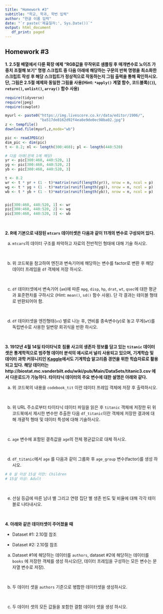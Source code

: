 ```yaml
---
title: "Homework #3"
subtitle: "학교, 학과, 학번 입력"
author: "한글 이름 입력"
date: "`r paste('제출일자:', Sys.Date())`"
output: html_document
   df_print: paged
---
```

  
  
## Homework #3


**1. 2.5절 배열에서 다룬 확장 예제 "RGB값을 무작위로 샘플링 후 매개변수로 노이즈 가중치 조절해 보기" 명령 스크립트 중 다음 아래에 해당하는 구문의 반복 명령을 최소화한 스크립트 작성 후 해당 스크립트가 정상적으로 작동하는지 그림 출력을 통해 확인하시오. 단, 그림은 2.5절 예제와 동일한 그림을 사용(Hint: `*apply()` 계열 함수, 코드블록(`{}`), `return()`, `unlist()`, `array()` 함수 사용)**

```r
require(tidyverse)
require(jpeg)
require(cowplot)

myurl <- paste0("https://img.livescore.co.kr/data/editor/1906/", 
                "ba517de8162d92f4ea0e9de0ec98ba02.jpg")
z <- tempfile()
download.file(myurl,z,mode="wb")

pic <- readJPEG(z)
dim_pic <- dim(pic)
t <- 0.2; nl <- length(300:460); pl <- length(440:520)

# 다음 아래(문제 1에 해당)
yr <- pic[300:460, 440:520, 1]
yg <- pic[300:460, 440:520, 2]
yb <- pic[300:460, 440:520, 3]

t <- 0.2
wr <- t * yr + (1 - t)*matrix(runif(length(yr)), nrow = n, ncol = p)
wg <- t * yg + (1 - t)*matrix(runif(length(yg)), nrow = n, ncol = p)
wb <- t * yb + (1 - t)*matrix(runif(length(yb)), nrow = n, ncol = p)


pic[300:460, 440:520, 1] <- wr
pic[300:460, 440:520, 2] <- wg
pic[300:460, 440:520, 3] <- wb

```


<br/>

**2. R에 기본으로 내장된 `mtcars` 데이터셋은 다음과 같이 11개의 변수로 구성되어 있다. **



a) `mtcars`의 데이터 구조를 파악하고 자료의 전반적인 형태에 대해 기술 하시오. 


<br/>

b) 위 코드북을 참고하여 엔진과 변속기어에 해당하는 변수를 factor로 변환 후 해당 데이터 프레임을 `df` 객체에 저장 하시오. 


<br/>


c) `df` 데이터셋에서 변속기어 (`am`)에 따른 `mpg`, `disp`, `hp`, `drat`, `wt`, `qsec`에 대한 평균과 표준편차를 구하시오 (Hint: `mean()`, `sd()` 함수 사용). 단 각 결과는 테이블 형태로 반환되어야 함. 


<br/>



d) `df` 데이터셋을 엔진형태(`vs`) 별로 나눈 후, 연비를 종속변수($y$)로 놓고 무게(`wt`)를 독립변수로 사용한 일변량 회귀식을 반환 하시오. 


<br/>


**3. 1912년 4월 14일 타이타닉호 침몰 사고의 생존자 정보를 담고 있는 `titanic` 데이터셋은 통계학적으로 범주형 데이터 분석의 예시로서 널리 사용되고 있으며, 기계학습 및 데이터 과학 커뮤니티인 [Kaggle](https://kaggle.com)에서도 기계학습 알고리즘 경연을 위한 힉습자료로 활용되고 있다. 해당 데이터는 http://biostat.mc.vanderbilt.edu/wiki/pub/Main/DataSets/titanic3.csv 에서 다운로드가 가능하다. 타이타닉 데이터의 주요 변수에 대한 설명은 아래와 같다.** 


a) 위 코드북의 내용을  `codebook_tit` 이란 데이터 프레임 객체에 저장 후 출력하시오. 


<br/>


b) 위 URL 주소로부터 타이타닉 데이터 파일을 읽은 후 `titanic` 객체에 저장한 뒤 위 코드북에서 제시한 변수만 추출한 다음 `df_titanic`이란 객체에 저장한 결과에 대해 개괄적 형태 및 데이터 특성에 대해 기술하시오. 


<br/>



c) `age` 변수에 포함된 결측값을 `age`의 전체 평균값으로 대체 하시오.



<br/>


d) `df_titanic`에서 `age` 를 다음과 같이 그룹화 후 `age_group` 변수(factor)를 생성 하시오. 

```r
# 0 살 이상 15살 미만: Children
# 15살 이상: Adult
```


<br/>


e) 선실 등급에 따른 남녀 별 그리고 연령 집단 별 생존 빈도 및 비율에 대해 각각 테이블로 나타내시오. 



<br/>


**4. 아래와 같은 데이터셋이 주어졌을 때 **


- Dataset #1: 2.10절 참조




- Dataset #2: 2.10절 참조




a) Dataset #1에 해당하는 데이터를 `authors`, dataset #2에 해당하는 데이터를 `books` 에 저장한 객체를 생성 하시오(단, 데이터 프레임을 구성하는 모든 변수는 문자열 변수로 저장). 


<br/>


b) 두 데이터 셋을 `authors` 기준으로 병합한 데이터셋을 생성하시오. 


<br/>



c) 두 데이터 셋의 모든 값들을 포함한 결함 데이터 셋을 생성 하시오. 
